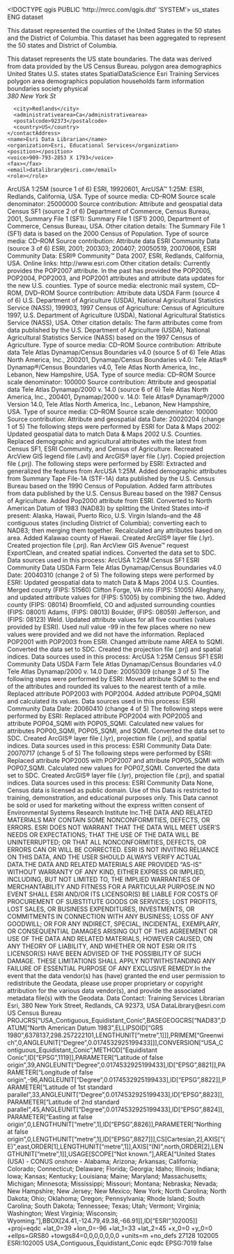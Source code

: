 <!DOCTYPE qgis PUBLIC 'http://mrcc.com/qgis.dtd' 'SYSTEM'>
<qgis version="3.28.14-Firenze">
  <identifier>us_states</identifier>
  <parentidentifier></parentidentifier>
  <language>ENG</language>
  <type>dataset</type>
  <title>us_states</title>
  <abstract>This dataset represented the counties of the United States in the 50 states and the District of Columbia. This dataset has been aggregated to represent the 50 states and District of Columbia.

This dataset represents the US state boundaries. The data was derived from data provided by the US Census Bureau.</abstract>
  <keywords vocabulary="Search keys">
    <keyword>polygon</keyword>
    <keyword>area</keyword>
    <keyword>demographics</keyword>
    <keyword>United States</keyword>
    <keyword>U.S. states</keyword>
    <keyword>states</keyword>
    <keyword>SpatialDataScience</keyword>
    <keyword>Esri Training Services</keyword>
  </keywords>
  <keywords vocabulary="gmd:topicCategory">
    <keyword>polygon</keyword>
    <keyword> area</keyword>
    <keyword> demographics</keyword>
    <keyword> population</keyword>
    <keyword> households</keyword>
    <keyword> farm information</keyword>
    <keyword> boundaries</keyword>
    <keyword> society</keyword>
  </keywords>
  <contact>
    <contactAddress>
      <type>physical</type>
      <address>380 New York St</address>
      <city>Redlands</city>
      <administrativearea>Ca</administrativearea>
      <postalcode>92373</postalcode>
      <country>US</country>
    </contactAddress>
    <name>Esri Data Librarian</name>
    <organization>Esri, Educational Services</organization>
    <position></position>
    <voice>909-793-2853 X 1793</voice>
    <fax></fax>
    <email>datalibrary@esri.com</email>
    <role></role>
  </contact>
  <links>
    <link description="" format="" name="" size="" url="" type="" mimeType=""/>
  </links>
  <history>ArcUSA 1:25M (source 1 of 6) ESRI, 19920601, ArcUSA™ 1:25M: ESRI, Redlands, California, USA. Type of source media: CD–ROM Source scale denominator: 25000000 Source contribution: Attribute and geospatial data Census SF1 (source 2 of 6) Department of Commerce, Census Bureau, 2001, Summary File 1 (SF1): Summary File 1 (SF1) 2000, Department of Commerce, Census Bureau, USA. Other citation details: The Summary File 1 (SF1) data is based on the 2000 Census of Population. Type of source media: CD–ROM Source contribution: Attribute data ESRI Community Data (source 3 of 6) ESRI, 2001; 200303; 200407; 20050519, 20070606, ESRI Community Data: ESRI® Community™ Data 2007, ESRI, Redlands, California, USA. Online links: http://www.esri.com Other citation details: Currently provides the POP2007 attribute. In the past has provided the POP2005, POP2004, POP2003, and POP2001 attributes and attribute data updates for the new U.S. counties. Type of source media: electronic mail system, CD–ROM, DVD–ROM Source contribution: Attribute data USDA Farm (source 4 of 6) U.S. Department of Agriculture (USDA), National Agricultural Statistics Service (NASS), 199903, 1997 Census of Agriculture: Census of Agriculture 1997, U.S. Department of Agriculture (USDA), National Agricultural Statistics Service (NASS), USA. Other citation details: The farm attributes come from data published by the U.S. Department of Agriculture (USDA), National Agricultural Statistics Service (NASS) based on the 1997 Census of Agriculture. Type of source media: CD–ROM Source contribution: Attribute data Tele Atlas Dynamap/Census Boundaries v4.0 (source 5 of 6) Tele Atlas North America, Inc., 200201, Dynamap/Census Boundaries v4.0: Tele Atlas® Dynamap®/Census Boundaries v4.0, Tele Atlas North America, Inc., Lebanon, New Hampshire, USA. Type of source media: CD–ROM Source scale denominator: 100000 Source contribution: Attribute and geospatial data Tele Atlas Dynamap/2000 v. 14.0 (source 6 of 6) Tele Atlas North America, Inc., 200401, Dynamap/2000 v. 14.0: Tele Atlas® Dynamap®/2000 Version 14.0, Tele Atlas North America, Inc., Lebanon, New Hampshire, USA. Type of source media: CD–ROM Source scale denominator: 100000 Source contribution: Attribute and geospatial data Date: 20020204 (change 1 of 5) The following steps were performed by ESRI for Data &amp; Maps 2002: Updated geospatial data to match Data &amp; Maps 2002 U.S. Counties. Replaced demographic and agricultural attributes with the latest from Census SF1, ESRI Community, and Census of Agriculture. Recreated ArcView GIS legend file (.avl) and ArcGIS® layer file (.lyr). Copied projection file (.prj). The following steps were performed by ESRI: Extracted and generalized the features from ArcUSA 1:25M. Added demographic attributes from Summary Tape File-1A (STF-1A) data published by the U.S. Census Bureau based on the 1990 Census of Population. Added farm attributes from data published by the U.S. Census Bureau based on the 1987 Census of Agriculture. Added Pop2000 attribute from ESRI. Converted to North American Datum of 1983 (NAD83) by splitting the United States into–if present: Alaska, Hawaii, Puerto Rico, U.S. Virgin Islands–and the 48 contiguous states (including District of Columbia); converting each to NAD83; then merging them together. Recalculated any attributes based on area. Added Kalawao county of Hawaii. Created ArcGIS® layer file (.lyr). Created projection file (.prj). Ran ArcView GIS Avenue™ request ExportClean, and created spatial indices. Converted the data set to SDC. Data sources used in this process: ArcUSA 1:25M Census SF1 ESRI Community Data USDA Farm Tele Atlas Dynamap/Census Boundaries v4.0 Date: 20040310 (change 2 of 5) The following steps were performed by ESRI: Updated geospatial data to match Data &amp; Maps 2004 U.S. Counties. Merged county (FIPS: 51560) Clifton Forge, VA into (FIPS: 51005) Alleghany, and updated attribute values for (FIPS: 51005) by combining the two. Added county (FIPS: 08014) Broomfield, CO and adjusted surrounding counties (FIPS: 08001) Adams, (FIPS: 08013) Boulder, (FIPS: 08059) Jefferson, and (FIPS: 08123) Weld. Updated attribute values for all five counties (values provided by ESRI). Used null value -99 in the few places where no new values were provided and we did not have the information. Replaced POP2001 with POP2003 from ESRI. Changed attribute name AREA to SQMI. Converted the data set to SDC. Created the projection file (.prj) and spatial indices. Data sources used in this process: ArcUSA 1:25M Census SF1 ESRI Community Data USDA Farm Tele Atlas Dynamap/Census Boundaries v4.0 Tele Atlas Dynamap/2000 v. 14.0 Date: 20050309 (change 3 of 5) The following steps were performed by ESRI: Moved attribute SQMI to the end of the attributes and rounded its values to the nearest tenth of a mile. Replaced attribute POP2003 with POP2004. Added attribute POP04_SQMI and calculated its values. Data sources used in this process: ESRI Community Data Date: 20060410 (change 4 of 5) The following steps were performed by ESRI: Replaced attribute POP2004 with POP2005 and attribute POP04_SQMI with POP05_SQMI. Calculated new values for attributes POP00_SQMI, POP05_SQMI, and SQMI. Converted the data set to SDC. Created ArcGIS® layer file (.lyr), projection file (.prj), and spatial indices. Data sources used in this process: ESRI Community Data Date: 20070717 (change 5 of 5) The following steps were performed by ESRI: Replaced attribute POP2005 with POP2007 and attribute POP05_SQMI with POP07_SQMI. Calculated new values for POP07_SQMI. Converted the data set to SDC. Created ArcGIS® layer file (.lyr), projection file (.prj), and spatial indices. Data sources used in this process: ESRI Community Data </history>
  <fees></fees>
  <constraints type="Limitations of use">None, Census data is licensed as public domain.
Use of this Data is restricted to training, demonstration, and educational purposes only. This Data cannot be sold or used for marketing without the express written consent of Environmental Systems Research Institute Inc.THE DATA AND RELATED MATERIALS MAY CONTAIN SOME NONCONFORMITIES, DEFECTS, OR ERRORS. ESRI DOES NOT WARRANT THAT THE DATA WILL MEET USER'S NEEDS OR EXPECTATIONS; THAT THE USE OF THE DATA WILL BE UNINTERRUPTED; OR THAT ALL NONCONFORMITIES, DEFECTS, OR ERRORS CAN OR WILL BE CORRECTED. ESRI IS NOT INVITING RELIANCE ON THIS DATA, AND THE USER SHOULD ALWAYS VERIFY ACTUAL DATA.THE DATA AND RELATED MATERIALS ARE PROVIDED "AS-IS" WITHOUT WARRANTY OF ANY KIND, EITHER EXPRESS OR IMPLIED, INCLUDING, BUT NOT LIMITED TO, THE IMPLIED WARRANTIES OF MERCHANTABILITY AND FITNESS FOR A PARTICULAR PURPOSE.IN NO EVENT SHALL ESRI AND/OR ITS LICENSOR(S) BE LIABLE FOR COSTS OF PROCUREMENT OF SUBSTITUTE GOODS OR SERVICES; LOST PROFITS, LOST SALES, OR BUSINESS EXPENDITURES, INVESTMENTS, OR COMMITMENTS IN CONNECTION WITH ANY BUSINESS; LOSS OF ANY GOODWILL; OR FOR ANY INDIRECT, SPECIAL, INCIDENTAL, EXEMPLARY, OR CONSEQUENTIAL DAMAGES ARISING OUT OF THIS AGREEMENT OR USE OF THE DATA AND RELATED MATERIALS, HOWEVER CAUSED, ON ANY THEORY OF LIABILITY, AND WHETHER OR NOT ESRI OR ITS LICENSOR(S) HAVE BEEN ADVISED OF THE POSSIBILITY OF SUCH DAMAGE. THESE LIMITATIONS SHALL APPLY NOTWITHSTANDING ANY FAILURE OF ESSENTIAL PURPOSE OF ANY EXCLUSIVE REMEDY.In the event that the data vendor(s) has (have) granted the end user permission to redistribute the Geodata, please use proper proprietary or copyright attribution for the various data vendor(s), and provide the associated metadata file(s) with the Geodata.
Data Contact: 
Training Services Librarian
Esri, 380 New York Street, Redlands, CA 92373, USA
DataLibrary@esri.com</constraints>
  <rights>US Census Bureau</rights>
  <encoding></encoding>
  <crs>
    <spatialrefsys nativeFormat="Wkt">
      <wkt>PROJCRS["USA_Contiguous_Equidistant_Conic",BASEGEOGCRS["NAD83",DATUM["North American Datum 1983",ELLIPSOID["GRS 1980",6378137,298.257222101,LENGTHUNIT["metre",1]]],PRIMEM["Greenwich",0,ANGLEUNIT["Degree",0.0174532925199433]]],CONVERSION["USA_Contiguous_Equidistant_Conic",METHOD["Equidistant Conic",ID["EPSG",1119]],PARAMETER["Latitude of false origin",39,ANGLEUNIT["Degree",0.0174532925199433],ID["EPSG",8821]],PARAMETER["Longitude of false origin",-96,ANGLEUNIT["Degree",0.0174532925199433],ID["EPSG",8822]],PARAMETER["Latitude of 1st standard parallel",33,ANGLEUNIT["Degree",0.0174532925199433],ID["EPSG",8823]],PARAMETER["Latitude of 2nd standard parallel",45,ANGLEUNIT["Degree",0.0174532925199433],ID["EPSG",8824]],PARAMETER["Easting at false origin",0,LENGTHUNIT["metre",1],ID["EPSG",8826]],PARAMETER["Northing at false origin",0,LENGTHUNIT["metre",1],ID["EPSG",8827]]],CS[Cartesian,2],AXIS["(E)",east,ORDER[1],LENGTHUNIT["metre",1]],AXIS["(N)",north,ORDER[2],LENGTHUNIT["metre",1]],USAGE[SCOPE["Not known."],AREA["United States (USA) - CONUS onshore - Alabama; Arizona; Arkansas; California; Colorado; Connecticut; Delaware; Florida; Georgia; Idaho; Illinois; Indiana; Iowa; Kansas; Kentucky; Louisiana; Maine; Maryland; Massachusetts; Michigan; Minnesota; Mississippi; Missouri; Montana; Nebraska; Nevada; New Hampshire; New Jersey; New Mexico; New York; North Carolina; North Dakota; Ohio; Oklahoma; Oregon; Pennsylvania; Rhode Island; South Carolina; South Dakota; Tennessee; Texas; Utah; Vermont; Virginia; Washington; West Virginia; Wisconsin; Wyoming."],BBOX[24.41,-124.79,49.38,-66.91]],ID["ESRI",102005]]</wkt>
      <proj4>+proj=eqdc +lat_0=39 +lon_0=-96 +lat_1=33 +lat_2=45 +x_0=0 +y_0=0 +ellps=GRS80 +towgs84=0,0,0,0,0,0,0 +units=m +no_defs</proj4>
      <srsid>27128</srsid>
      <srid>102005</srid>
      <authid>ESRI:102005</authid>
      <description>USA_Contiguous_Equidistant_Conic</description>
      <projectionacronym>eqdc</projectionacronym>
      <ellipsoidacronym>EPSG:7019</ellipsoidacronym>
      <geographicflag>false</geographicflag>
    </spatialrefsys>
  </crs>
  <extent>
    <spatial crs="ESRI:102005" minz="0" dimensions="2" miny="24.3963000000000001" maxx="-66.88540000000000418" minx="-124.84900000000000375" maxz="0" maxy="49.38439999999999941"/>
    <temporal>
      <period>
        <start></start>
        <end></end>
      </period>
    </temporal>
  </extent>
</qgis>

